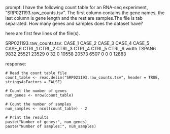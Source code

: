 prompt:
I have the following count table for an RNA-seq experiment, "SRP021193.raw_counts.tsv". The first column contains the gene names, the last column is gene length and the rest are samples.The file is tab separated. How many genes and samples does the dataset have?

here are first few lines of the file(s).

SRP021193.raw_counts.tsv:
CASE_1	CASE_2	CASE_3	CASE_4	CASE_5	CASE_6	CTRL_1	CTRL_2	CTRL_3	CTRL_4	CTRL_5	CTRL_6	width
TSPAN6	9832	25521	23529	0	32	0	10558	20573	6507	0	0	0	12883


response:
```
# Read the count table file
count_table <- read.delim("SRP021193.raw_counts.tsv", header = TRUE, stringsAsFactors = FALSE)

# Count the number of genes
num_genes <- nrow(count_table)

# Count the number of samples
num_samples <- ncol(count_table) - 2

# Print the results
paste("Number of genes:", num_genes)
paste("Number of samples:", num_samples)
```
